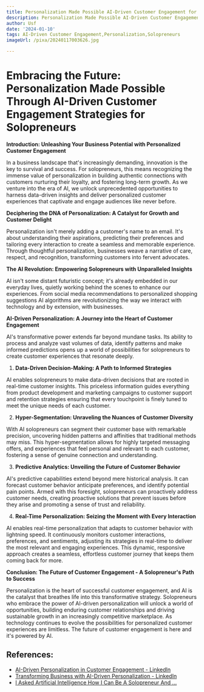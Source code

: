 ```yaml
---
title: Personalization Made Possible AI-Driven Customer Engagement for Solopreneurs
description: Personalization Made Possible AI-Driven Customer Engagement for Solopreneurs
author: Usf
date: '2024-01-10'
tags: AI-Driven Customer Engagement,Personalization,Solopreneurs
imageUrl: /pixa/20240117003626.jpg

---
```

# Embracing the Future: Personalization Made Possible Through AI-Driven Customer Engagement Strategies for Solopreneurs

**Introduction: Unleashing Your Business Potential with Personalized Customer Engagement**

In a  business  landscape that's increasingly demanding, innovation is the key to  survival and success. For  solopreneurs, this means recognizing the immense value of personalization in building authentic  connections with customers nurturing their  loyalty, and  fostering long-term growth. As we venture  into the  era of AI, we unlock unprecedented opportunities to harness  data-driven insights and deliver personalized customer experiences that captivate and engage audiences like never  before.

**Deciphering the DNA of Personalization: A Catalyst for  Growth and Customer Delight**

Personalization isn't  merely adding a customer's name to an email. It's about understanding their aspirations, predicting  their preferences and tailoring every interaction to create a seamless and memorable experience. Through thoughtful personalization, businesses weave a narrative of care, respect, and recognition, transforming customers into fervent advocates.

**The AI Revolution: Empowering Solopreneurs with Unparalleled Insights**

AI isn't some distant futuristic concept; it's already embedded in  our everyday lives, quietly working behind  the scenes to enhance our experiences. From social media recommendations to personalized shopping suggestions AI algorithms are revolutionizing the way we interact with  technology and by extension, with businesses.

**AI-Driven Personalization: A Journey into the Heart  of Customer Engagement**

AI's transformative power extends far beyond mundane tasks. Its ability to  process  and analyze vast volumes of data, identify patterns and  make informed  predictions opens up a world of possibilities for solopreneurs to create customer experiences that resonate deeply.

1. **Data-Driven Decision-Making: A  Path to Informed Strategies**

AI enables solopreneurs to make data-driven decisions that are rooted in real-time customer insights. This priceless information guides everything from product development and marketing campaigns to customer support and retention strategies  ensuring that every touchpoint  is finely tuned to meet the unique needs of  each customer.

2.  **Hyper-Segmentation:  Unraveling the Nuances of Customer  Diversity**

With  AI solopreneurs can segment their customer  base  with remarkable precision, uncovering hidden patterns and affinities that traditional methods may miss. This hyper-segmentation allows for highly targeted messaging offers, and experiences that feel personal and relevant to each customer, fostering a sense of genuine connection and understanding.

3. **Predictive Analytics: Unveiling  the Future  of Customer Behavior**

AI's  predictive capabilities extend beyond mere  historical analysis. It can forecast customer behavior anticipate preferences, and identify potential  pain points.  Armed with this foresight, solopreneurs can proactively address customer needs, creating proactive solutions that prevent issues before they arise and promoting  a sense  of trust  and reliability.

4. **Real-Time Personalization: Seizing the Moment with Every Interaction**

AI  enables real-time personalization that adapts to customer behavior with lightning speed. It continuously  monitors customer interactions, preferences, and sentiments, adjusting its strategies in real-time to deliver the most relevant  and engaging experiences. This dynamic, responsive approach creates a seamless, effortless customer journey that keeps them coming back for more.

**Conclusion: The Future of Customer Engagement -  A  Solopreneur's Path to Success**

Personalization  is the heart of successful customer engagement, and AI is the catalyst that breathes life into this transformative strategy. Solopreneurs who embrace the  power of  AI-driven  personalization will unlock a world of opportunities, building enduring customer relationships and driving sustainable growth in an increasingly competitive marketplace. As technology continues to evolve the possibilities for personalized customer experiences are limitless. The future  of customer engagement is  here and it's powered by  AI.

## References:
- [AI-Driven Personalization in Customer Engagement - LinkedIn](https://www.linkedin.com/pulse/ai-driven-personalization-customer-engagement-transforming)
- [Transforming Business with AI-Driven Personalization - LinkedIn](https://www.linkedin.com/pulse/transforming-business-ai-driven-personalization-five-key-sengupta-85zzc?trk=public_post_main-feed-card_feed-article-content)
- [I Asked Artificial Intelligence How I Can Be A Solopreneur And ...](https://fahrikarakas.medium.com/i-asked-artificial-intelligence-how-i-can-be-a-solopreneur-and-content-creator-using-ai-1c35556b165e)
